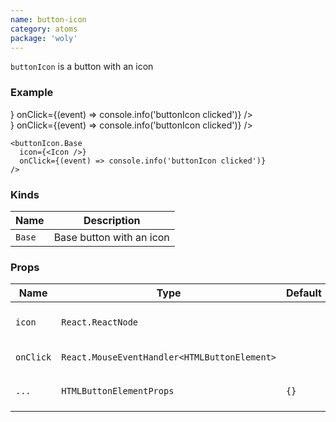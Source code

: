 ```yaml
---
name: button-icon
category: atoms
package: 'woly'
---
```



`buttonIcon` is a button with an icon

### Example

<div style={{ display: 'flex' }}>
  <div
    style={{
      '--bi-background-color': 'bisque',
      '--bi-rounding': '3px',
      margin: '5px',
    }}
  >
    <buttonIcon.Base
      icon={<SearchIcon />}
      onClick={(event) => console.info('buttonIcon clicked')}
    />
  </div>
  <div
    style={{
      '--bi-background-color': '#ffeb3b',
      '--bi-rounding': '3px',
      margin: '5px',
    }}
  >
    <buttonIcon.Base
      icon={<OpenEyeIcon />}
      onClick={(event) => console.info('buttonIcon clicked')}
    />
  </div>
</div>

```tsx
<buttonIcon.Base
  icon={<Icon />}
  onClick={(event) => console.info('buttonIcon clicked')}
/>
```

### Kinds

| Name   | Description              |
| ------ | ------------------------ |
| `Base` | Base button with an icon |

### Props

| Name      | Type                                         | Default | Description                                        |
| --------- | -------------------------------------------- | ------- | -------------------------------------------------- |
| `icon`    | `React.ReactNode`                            |         | Set the icon component inside the button           |
| `onClick` | `React.MouseEventHandler<HTMLButtonElement>` |         | Callback when button clicked                       |
| `...`     | `HTMLButtonElementProps`                     | `{}`    | Other props are inherited from `HTMLButtonElement` |
